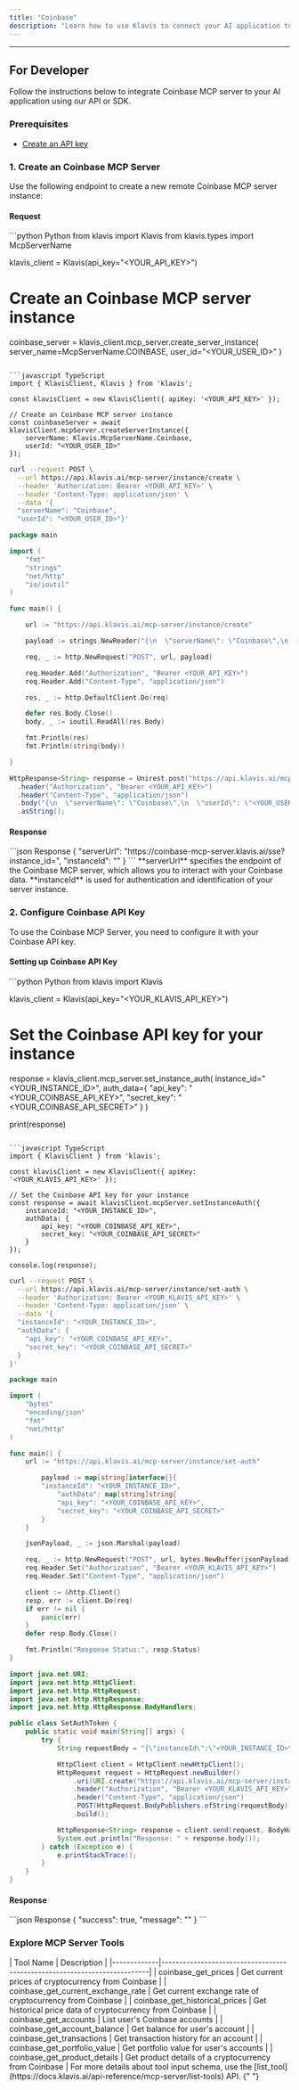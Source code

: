 ```yaml
---
title: "Coinbase"
description: "Learn how to use Klavis to connect your AI application to Coinbase MCP Server"
---
```



<NoCodeSnippet />

---

## For Developer

Follow the instructions below to integrate Coinbase MCP server to your AI application using our API or SDK.

### Prerequisites

- [Create an API key](https://www.klavis.ai/home/api-keys)

### 1. Create an Coinbase MCP Server

Use the following endpoint to create a new remote Coinbase MCP server instance:

#### Request

<CodeGroup>
```python Python
from klavis import Klavis
from klavis.types import McpServerName

klavis_client = Klavis(api_key="<YOUR_API_KEY>")

# Create an Coinbase MCP server instance

coinbase_server = klavis_client.mcp_server.create_server_instance(
server_name=McpServerName.COINBASE,
user_id="<YOUR_USER_ID>"
)

````

```javascript TypeScript
import { KlavisClient, Klavis } from 'klavis';

const klavisClient = new KlavisClient({ apiKey: '<YOUR_API_KEY>' });

// Create an Coinbase MCP server instance
const coinbaseServer = await klavisClient.mcpServer.createServerInstance({
    serverName: Klavis.McpServerName.Coinbase,
    userId: "<YOUR_USER_ID>"
});
````

```bash cURL
curl --request POST \
  --url https://api.klavis.ai/mcp-server/instance/create \
  --header 'Authorization: Bearer <YOUR_API_KEY>' \
  --header 'Content-Type: application/json' \
  --data '{
  "serverName": "Coinbase",
  "userId": "<YOUR_USER_ID>"}'
```

```go Go
package main

import (
	"fmt"
	"strings"
	"net/http"
	"io/ioutil"
)

func main() {

	url := "https://api.klavis.ai/mcp-server/instance/create"

	payload := strings.NewReader("{\n  \"serverName\": \"Coinbase\",\n  \"userId\": \"<YOUR_USER_ID>\"\n}")

	req, _ := http.NewRequest("POST", url, payload)

	req.Header.Add("Authorization", "Bearer <YOUR_API_KEY>")
	req.Header.Add("Content-Type", "application/json")

	res, _ := http.DefaultClient.Do(req)

	defer res.Body.Close()
	body, _ := ioutil.ReadAll(res.Body)

	fmt.Println(res)
	fmt.Println(string(body))

}
```

```java Java
HttpResponse<String> response = Unirest.post("https://api.klavis.ai/mcp-server/instance/create")
  .header("Authorization", "Bearer <YOUR_API_KEY>")
  .header("Content-Type", "application/json")
  .body("{\n  \"serverName\": \"Coinbase\",\n  \"userId\": \"<YOUR_USER_ID>\"\n}")
  .asString();
```

</CodeGroup>

#### Response

<CodeGroup>
```json Response
{
  "serverUrl": "https://coinbase-mcp-server.klavis.ai/sse?instance_id=<instance-id>",
  "instanceId": "<instance-id>"
}
```
</CodeGroup>

<Check>
  **serverUrl** specifies the endpoint of the Coinbase MCP server, which allows
  you to interact with your Coinbase data.
</Check>
<Note>
  **instanceId** is used for authentication and identification of your server
  instance.
</Note>

### 2. Configure Coinbase API Key

To use the Coinbase MCP Server, you need to configure it with your Coinbase API key.

#### Setting up Coinbase API Key

<CodeGroup>
```python Python
from klavis import Klavis

klavis_client = Klavis(api_key="<YOUR_KLAVIS_API_KEY>")

# Set the Coinbase API key for your instance

response = klavis_client.mcp_server.set_instance_auth(
    instance_id="<YOUR_INSTANCE_ID>",
    auth_data={
        "api_key": "<YOUR_COINBASE_API_KEY>",
        "secret_key": "<YOUR_COINBASE_API_SECRET>"
    }
)

print(response)

````

```javascript TypeScript
import { KlavisClient } from 'klavis';

const klavisClient = new KlavisClient({ apiKey: '<YOUR_KLAVIS_API_KEY>' });

// Set the Coinbase API key for your instance
const response = await klavisClient.mcpServer.setInstanceAuth({
    instanceId: "<YOUR_INSTANCE_ID>",
    authData: {
        api_key: "<YOUR_COINBASE_API_KEY>",
        secret_key: "<YOUR_COINBASE_API_SECRET>"
    }
});

console.log(response);
````

```bash cURL
curl --request POST \
  --url https://api.klavis.ai/mcp-server/instance/set-auth \
  --header 'Authorization: Bearer <YOUR_KLAVIS_API_KEY>' \
  --header 'Content-Type: application/json' \
  --data '{
  "instanceId": "<YOUR_INSTANCE_ID>",
  "authData": {
    "api_key": "<YOUR_COINBASE_API_KEY>",
    "secret_key": "<YOUR_COINBASE_API_SECRET>"
  }
}'
```

```go Go
package main

import (
	"bytes"
	"encoding/json"
	"fmt"
	"net/http"
)

func main() {
	url := "https://api.klavis.ai/mcp-server/instance/set-auth"

	    payload := map[string]interface{}{
        "instanceId": "<YOUR_INSTANCE_ID>",
		    "authData": map[string]string{
            "api_key": "<YOUR_COINBASE_API_KEY>",
            "secret_key": "<YOUR_COINBASE_API_SECRET>"
        }
    }

	jsonPayload, _ := json.Marshal(payload)

	req, _ := http.NewRequest("POST", url, bytes.NewBuffer(jsonPayload))
	req.Header.Set("Authorization", "Bearer <YOUR_KLAVIS_API_KEY>")
	req.Header.Set("Content-Type", "application/json")

	client := &http.Client{}
	resp, err := client.Do(req)
	if err != nil {
		panic(err)
	}
	defer resp.Body.Close()

	fmt.Println("Response Status:", resp.Status)
}
```

```java Java
import java.net.URI;
import java.net.http.HttpClient;
import java.net.http.HttpRequest;
import java.net.http.HttpResponse;
import java.net.http.HttpResponse.BodyHandlers;

public class SetAuthToken {
    public static void main(String[] args) {
        try {
            String requestBody = "{\"instanceId\":\"<YOUR_INSTANCE_ID>\",\"authData\":{\"api_key\":\"<YOUR_COINBASE_API_KEY>\",\"secret_key\":\"<YOUR_COINBASE_API_SECRET>\"}}";

            HttpClient client = HttpClient.newHttpClient();
            HttpRequest request = HttpRequest.newBuilder()
                .uri(URI.create("https://api.klavis.ai/mcp-server/instance/set-auth"))
                .header("Authorization", "Bearer <YOUR_KLAVIS_API_KEY>")
                .header("Content-Type", "application/json")
                .POST(HttpRequest.BodyPublishers.ofString(requestBody))
                .build();

            HttpResponse<String> response = client.send(request, BodyHandlers.ofString());
            System.out.println("Response: " + response.body());
        } catch (Exception e) {
            e.printStackTrace();
        }
    }
}
```

</CodeGroup>

#### Response

<CodeGroup>
```json Response
{
  "success": true,
  "message": "<string>"
}
```
</CodeGroup>

### Explore MCP Server Tools

<Accordion title="Tools Information">
  | Tool Name | Description |
  |-------------|--------------------------------------------------------------------------|
  | coinbase_get_prices | Get current prices of cryptocurrency from Coinbase | 
  | coinbase_get_current_exchange_rate | Get current exchange rate of cryptocurrency from Coinbase | 
  | coinbase_get_historical_prices | Get historical price data of cryptocurrency from Coinbase | 
  | coinbase_get_accounts | List user's Coinbase accounts | 
  | coinbase_get_account_balance | Get balance for user's account | 
  | coinbase_get_transactions | Get transaction history for an account | 
  | coinbase_get_portfolio_value | Get portfolio value for user's accounts | 
  | coinbase_get_product_details | Get product details of a cryptocurrency from Coinbase |
</Accordion>

<Note>
  For more details about tool input schema, use the
  [list_tool](https://docs.klavis.ai/api-reference/mcp-server/list-tools) API.
</Note>{" "}
